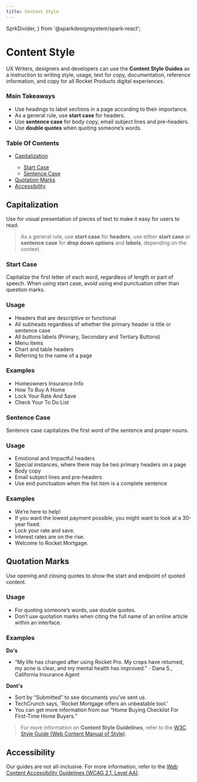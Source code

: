 ```yaml
---
title: Content Style
---
```


  SprkDivider,
} from '@sparkdesignsystem/spark-react';

<h1 class="sprk-b-PageTitle sprk-b-TypeDisplayOne sprk-u-mbl sprk-u-Measure">
  Content Style
</h1>

UX Writers, designers and developers can use the **Content Style Guides** as a instruction to writing style, usage, text for copy, documentation, reference information, and copy for all Rocket Products digital experiences.

<SprkDivider element="span" additionalClasses="sprk-u-mvn" />

### Main Takeaways

- Use headings to label sections in a page according to their importance.
- As a general rule, use **start case** for headers.
- Use **sentence case** for body copy, email subject lines and pre-headers.
- Use **double quotes** when quoting someone’s words.

<SprkDivider element="span" additionalClasses="sprk-u-mvn" />

### Table Of Contents

<ul>
  <li>
    <a href="#capitalization">Capitalization</a>
  </li>
  <ul class="sprk-b-List sprk-b-List--indented sprk-u-Measure sprk-u-mvs">
    <li>
      <a href="#start-case">Start Case</a>
    </li>
    <li>
      <a href="#sentence-case">Sentence Case</a>
    </li>
  </ul>
  <li>
    <a href="#quotation-marks">Quotation Marks</a>
  </li>
  <li>
    <a href="#accessibility">Accessibility</a>
  </li>
</ul>

<SprkDivider element="span" additionalClasses="sprk-u-mvn" />

## Capitalization

Use for visual presentation of pieces of text to make it easy for users to read.

> As a general rule, use **start case** for **headers**, use either **start case** or **sentence case** for **drop down options** and **labels**, depending on the context.

### Start Case

Capitalize the first letter of each word, regardless of length or part of speech. When using start case, avoid using end punctuation other than question marks.

<h3 class="sprk-b-TypeDisplayFour sprk-u-mbm sprk-u-Measure">
  Usage
</h3>

- Headers that are descriptive or functional
- All subheads regardless of whether the primary header is title or sentence case
- All buttons labels (Primary, Secondary and Tertiary Buttons)
- Menu items
- Chart and table headers
- Referring to the name of a page

<h3 class="sprk-b-TypeDisplayFour sprk-u-mbm sprk-u-Measure">
  Examples
</h3>

- Homeowners Insurance Info
- How To Buy A Home
- Lock Your Rate And Save
- Check Your To Do List

<SprkDivider element="span" additionalClasses="sprk-u-mvn" />

### Sentence Case

Sentence case capitalizes the first word of the sentence and proper nouns.

<h3 class="sprk-b-TypeDisplayFour sprk-u-mbm sprk-u-Measure">
  Usage
</h3>

- Emotional and Impactful headers
- Special instances, where there may be two primary headers on a page
- Body copy
- Email subject lines and pre-headers
- Use end punctuation when the list item is a complete sentence

<h3 class="sprk-b-TypeDisplayFour sprk-u-mbm sprk-u-Measure">
  Examples
</h3>

- We’re here to help!
- If you want the lowest payment possible, you might want to look at a 30-year fixed.
- Lock your rate and save.
- Interest rates are on the rise.
- Welcome to Rocket Mortgage.

<SprkDivider element="span" additionalClasses="sprk-u-mvn" />

## Quotation Marks

Use opening and closing quotes to show the start and endpoint of quoted content.

<h3 class="sprk-b-TypeDisplayFour sprk-u-mbm sprk-u-Measure">
  Usage
</h3>

- For quoting someone’s words, use double quotes.
- Don’t use quotation marks when citing the full name of an online article within an interface.

<h3 class="sprk-b-TypeDisplayFour sprk-u-mbm sprk-u-Measure">
  Examples
</h3>

**Do's**

- “My life has changed after using Rocket Pro. My crops have returned, my acne is clear, and my mental health has improved.” - Dana S., California Insurance Agent

**Dont's**

- Sort by “Submitted” to see documents you’ve sent us.
- TechCrunch says, 'Rocket Mortgage offers an unbeatable tool.'
- You can get more information from our “Home Buying Checklist For First-Time Home Buyers.”

> For more information on **Content Style Guidelines**, refer to the [W3C Style Guide (Web Content Manual of Style)](https://www.w3.org/Guide/manual-of-style/).

<SprkDivider element="span" additionalClasses="sprk-u-mvn" />

## Accessibility

Our guides are not all-inclusive. For more information, refer to the [Web Content Accessibility Guidelines (WCAG 2.1, Level AA)](https://www.w3.org/TR/WCAG21/).
